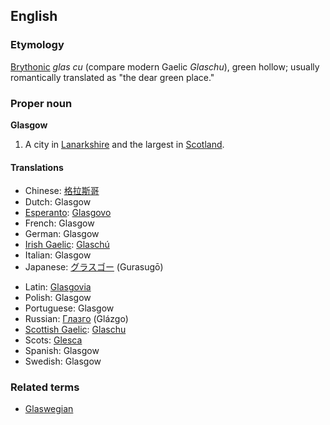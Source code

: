 ==English==
===Etymology===
[[Brythonic]] ''glas cu'' (compare modern Gaelic ''Glaschu''), green hollow; usually romantically translated as "the dear green place."

===Proper noun===
{{wikipedia}}
'''Glasgow'''

#A city in [[Lanarkshire]] and the largest in [[Scotland]].

====Translations====
{{top}}
*Chinese: [[格拉斯哥]]
*Dutch: Glasgow
*[[Esperanto]]: [[Glasgovo]]
*French: Glasgow
*German: Glasgow
*[[Irish Gaelic]]: [[Glaschú]]
*Italian: Glasgow
*Japanese: [[グラスゴー]] (Gurasugō)
{{mid}}
*Latin: [[Glasgovia]]
*Polish: Glasgow
*Portuguese: Glasgow
*Russian: [[Глазго]] (Glázgo)
*[[Scottish Gaelic]]: [[Glaschu]]
*Scots: [[Glesca]]
*Spanish: Glasgow
*Swedish: Glasgow
{{bottom}}

===Related terms===
*[[Glaswegian]]